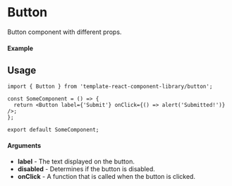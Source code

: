 
<Meta of={Button} title="Button" />

# Button

Button component with different props.

#### Example

<Canvas of={Button.ButtonDefault} />

## Usage

```tsx
import { Button } from 'template-react-component-library/button';

const SomeComponent = () => {
  return <Button label={'Submit'} onClick={() => alert('Submitted!')} />;
};

export default SomeComponent;
```

#### Arguments

- **label** - The text displayed on the button.
- **disabled** - Determines if the button is disabled.
- **onClick** - A function that is called when the button is clicked.
